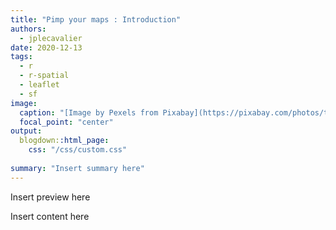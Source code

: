 ```yaml
---
title: "Pimp your maps : Introduction"
authors:
  - jplecavalier
date: 2020-12-13
tags:
  - r
  - r-spatial
  - leaflet
  - sf
image:
  caption: "[Image by Pexels from Pixabay](https://pixabay.com/photos/treasure-map-navigation-map-1850653/)"
  focal_point: "center"
output:
  blogdown::html_page:
    css: "/css/custom.css"
    
summary: "Insert summary here"
---
```


Insert preview here

<!--more-->

Insert content here
